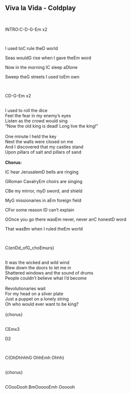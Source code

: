 ## Viva la Vida - Coldplay
\
<p class='song show-chords'>INTRO:<span class='chord'>C</span>-<span class='chord'>D</span>-<span class='chord'>G</span>-<span class='chord'>Em</span>   x2</p>
\
<p class='song show-chords'>I used to<span class='chord'>C</span> rule the<span class='chord'>D</span> world</p>
<p class='song show-chords'>Seas would<span class='chord'>G</span> rise when I gave the<span class='chord'>Em</span> word</p>
<p class='song show-chords'>Now in the morning I<span class='chord'>C</span> sleep a<span class='chord'>D</span>lone	</p>
<p class='song show-chords'>Sweep the<span class='chord'>G</span> streets I used to<span class='chord'>Em</span> own</p>
\
<p class='song show-chords'><span class='chord'>C</span><span class='chord'>D</span>-<span class='chord'>G</span>-<span class='chord'>Em</span>   x2</p>
\
I used to roll the dice \
Feel the fear in my enemy's eyes \
Listen as the crowd would sing \
"Now the old king is dead! Long live the king!" \
\
One minute I held the key \
Next the walls were closed on me \
And I discovered that my castles stand \
Upon pillars of salt and pillars of sand \
\
**Chorus:**\
<p class='song show-chords'>I<span class='chord'>C</span> hear Jerusalem<span class='chord'>D</span> bells are ringing</p>
<p class='song show-chords'><span class='chord'>G</span>Roman Cavalry<span class='chord'>Em</span> choirs are singing</p>
<p class='song show-chords'><span class='chord'>C</span>Be my mirror, my<span class='chord'>D</span> sword, and shield</p>
<p class='song show-chords'>My<span class='chord'>G</span> missionaries in a<span class='chord'>Em</span> foreign field</p>
<p class='song show-chords'><span class='chord'>C</span>For some reason I<span class='chord'>D</span> can't explain</p>
<p class='song show-chords'><span class='chord'>G</span>Once you go there was<span class='chord'>Em</span> never, never an<span class='chord'>C</span> honest<span class='chord'>D</span> word</p>
<p class='song show-chords'>That was<span class='chord'>Bm</span> when I ruled the<span class='chord'>Em</span> world</p>
\
<p class='song show-chords'><span class='chord'>C</span>{en<span class='chord'>D</span>d_of<span class='chord'>G</span>_cho<span class='chord'>Em</span>urs}</p>
\
It was the wicked and wild wind \
Blew down the doors to let me in \
Shattered windows and the sound of drums \
People couldn't believe what I'd become \
\
Revolutionaries wait \
For my head on a silver plate \
Just a puppet on a lonely string \
Oh who would ever want to be king? \
\
{chorus}\
\
<p class='song show-chords'><span class='chord'>C</span><span class='chord'>Em</span>x3</p>
<p class='song show-chords'><span class='chord'>D</span>2</p>
\
<p class='song show-chords'><span class='chord'>C</span>(Oh<span class='chord'>D</span>hhhh<span class='chord'>G</span> Ohh<span class='chord'>Em</span>h Ohhh)</p>
\
{chorus}\
\
<p class='song show-chords'><span class='chord'>C</span>Ooo<span class='chord'>D</span>ooh <span class='chord'>Bm</span>Ooooo<span class='chord'>Em</span>h Oooooh</p>
\
\
